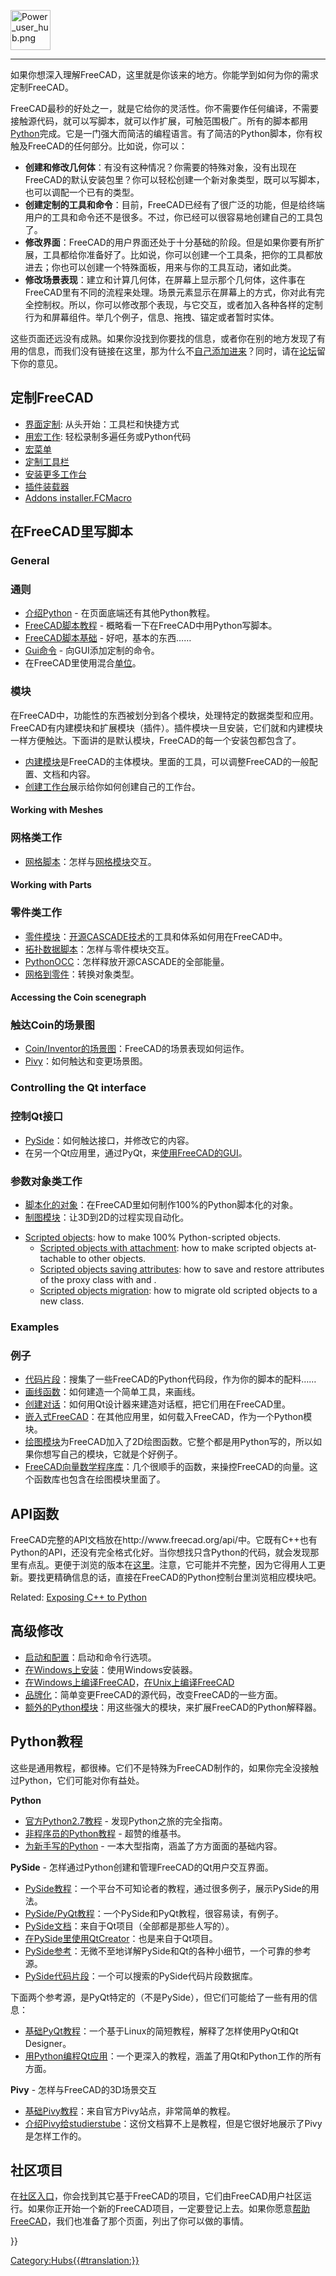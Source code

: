 <languages/>
{{TOCright}}
[[Image:Power_user_hub.png|64px]]
----

<div class="mw-translate-fuzzy">
如果你想深入理解FreeCAD，这里就是你该来的地方。你能学到如何为你的需求定制FreeCAD。
</div>

<div class="mw-translate-fuzzy">
FreeCAD最秒的好处之一，就是它给你的灵活性。你不需要作任何编译，不需要接触源代码，就可以写脚本，就可以作扩展，可触范围极广。所有的脚本都用[http://en.wikipedia.org/wiki/Python_(programming_language) Python]完成。它是一门强大而简洁的编程语言。有了简洁的Python脚本，你有权触及FreeCAD的任何部分。比如说，你可以：
* '''创建和修改几何体'''：有没有这种情况？你需要的特殊对象，没有出现在FreeCAD的默认安装包里？你可以轻松创建一个新对象类型，既可以写脚本，也可以调配一个已有的类型。
* '''创建定制的工具和命令'''：目前，FreeCAD已经有了很广泛的功能，但是给终端用户的工具和命令还不是很多。不过，你已经可以很容易地创建自己的工具包了。
* '''修改界面'''：FreeCAD的用户界面还处于十分基础的阶段。但是如果你要有所扩展，工具都给你准备好了。比如说，你可以创建一个工具条，把你的工具都放进去；你也可以创建一个特殊面板，用来与你的工具互动，诸如此类。
* '''修改场景表现'''：建立和计算几何体，在屏幕上显示那个几何体，这件事在FreeCAD里有不同的流程来处理。场景元素显示在屏幕上的方式，你对此有完全控制权。所以，你可以修改那个表现，与它交互，或者加入各种各样的定制行为和屏幕组件。举几个例子，信息、拖拽、锚定或者暂时实体。
</div>

这些页面还远没有成熟。如果你没找到你要找的信息，或者你在别的地方发现了有用的信息，而我们没有链接在这里，那为什么不[[Help_FreeCAD|自己添加进来]]？同时，请在[http://forum.freecad.org/ 论坛]留下你的意见。

<span id="Customizing_FreeCAD"></span>
== 定制FreeCAD ==

* [[Interface Customization|界面定制]]:  从头开始：工具栏和快捷方式
* [[Macros|用宏工作]]: 轻松录制多遍任务或Python代码
* [[Macros_recipes|宏菜单]]
* [[Customize_Toolbars|定制工具栏]]
* [[Installing_more_workbenches|安装更多工作台]]
* [http://forum.freecad.org/viewtopic.php?t=10556 插件装载器]
* [https://github.com/FreeCAD/FreeCAD-addons Addons installer.FCMacro]

<span id="Scripting_in_FreeCAD"></span>
== 在FreeCAD里写脚本 ==

<div lang="en" dir="ltr" class="mw-content-ltr">
===General===
</div>

<div class="mw-translate-fuzzy">
===通则===
* [[Introduction to Python | 介绍Python]] - 在页面底端还有其他Python教程。
* [[Python scripting tutorial|FreeCAD脚本教程]] - 概略看一下在FreeCAD中用Python写脚本。
* [[FreeCAD Scripting Basics|FreeCAD脚本基础]] - 好吧，基本的东西……
* [[Gui Command|Gui命令]] - 向GUI添加定制的命令。
* 在FreeCAD里使用混合[[Units|单位]]。
</div>

<span id="Modules"></span>
=== 模块 ===

<div class="mw-translate-fuzzy">
在FreeCAD中，功能性的东西被划分到各个模块，处理特定的数据类型和应用。FreeCAD有内建模块和扩展模块（插件）。插件模块一旦安装，它们就和内建模块一样方便触达。下面讲的是默认模块，FreeCAD的每一个安装包都包含了。
</div>

<div class="mw-translate-fuzzy">
* [[Builtin modules|内建模块]]是FreeCAD的主体模块。里面的工具，可以调整FreeCAD的一般配置、文档和内容。
* [[Workbench creation|创建工作台]]展示给你如何创建自己的工作台。
</div>

<div lang="en" dir="ltr" class="mw-content-ltr">
====Working with Meshes====
</div>

<div class="mw-translate-fuzzy">
=== 网格类工作 ===
* [[Mesh Scripting|网格脚本]]：怎样与[[Mesh Workbench|网格模块]]交互。
</div>

<div lang="en" dir="ltr" class="mw-content-ltr">
====Working with Parts====
</div>

<div class="mw-translate-fuzzy">
=== 零件类工作 ===
* [[Part_Workbench|零件模块]]：[http://en.wikipedia.org/wiki/Open_CASCADE 开源CASCADE技术]的工具和体系如何用在FreeCAD中。
* [[Topological data scripting|拓扑数据脚本]]：怎样与零件模块交互。
* [[PythonOCC]]：怎样释放开源CASCADE的全部能量。
* [[Mesh to Part|网格到零件]]：转换对象类型。
</div>

<div lang="en" dir="ltr" class="mw-content-ltr">
====Accessing the Coin scenegraph====
</div>

<div class="mw-translate-fuzzy">
===触达Coin的场景图===
* [[Scenegraph|Coin/Inventor的场景图]]：FreeCAD的场景表现如何运作。
* [[Pivy]]：如何触达和变更场景图。
</div>

<div lang="en" dir="ltr" class="mw-content-ltr">
===Controlling the Qt interface===
</div>

<div class="mw-translate-fuzzy">
===控制Qt接口===
* [[PySide]]：如何触达接口，并修改它的内容。
* 在另一个Qt应用里，通过PyQt，来[[Embedding FreeCADGui|使用FreeCAD的GUI]]。
</div>

<span id="Working_with_parametric_objects"></span>
<div class="mw-translate-fuzzy">
===参数对象类工作===
* [[Scripted objects|脚本化的对象]]：在FreeCAD里如何制作100%的Python脚本化的对象。
* [[Drawing Workbench|制图模块]]：让3D到2D的过程实现自动化。
</div>

<div lang="en" dir="ltr" class="mw-content-ltr">
* [[Scripted_objects|Scripted objects]]: how to make 100% Python-scripted objects.
** [[Scripted_objects_with_attachment|Scripted objects with attachment]]: how to make scripted objects attachable to other objects.
** [[Scripted_objects_saving_attributes|Scripted objects saving attributes]]: how to save and restore attributes of the proxy class with {{incode|dumps}} and {{incode|loads}}.
** [[Scripted_objects_migration|Scripted objects migration]]: how to migrate old scripted objects to a new class.
</div>

<div lang="en" dir="ltr" class="mw-content-ltr">
===Examples===
</div>

<div class="mw-translate-fuzzy">
=== 例子 ===
* [[Code snippets|代码片段]]：搜集了一些FreeCAD的Python代码段，作为你的脚本的配料……
* [[Line drawing function|画线函数]]：如何建造一个简单工具，来画线。
* [[Dialog creation|创建对话]]：如何用Qt设计器来建造对话框，把它们用在FreeCAD里。
* [[Embedding FreeCAD|嵌入式FreeCAD]]：在其他应用里，如何载入FreeCAD，作为一个Python模块。
* [[Draft Workbench|绘图模块]]为FreeCAD加入了2D绘图函数。它整个都是用Python写的，所以如果你想写自己的模块，它就是个好例子。
* [[FreeCAD vector math library|FreeCAD向量数学程序库]]：几个很顺手的函数，来操控FreeCAD的向量。这个函数库也包含在绘图模块里面了。
</div>

<span id="API_Functions"></span>
== API函数 ==

FreeCAD完整的API文档放在http://www.freecad.org/api/中。它既有C++也有Python的API，还没有完全格式化好。当你想找只含Python的代码，就会发现那里有点乱。更便于浏览的版本在[[:Category:API|这里]]。注意，它可能并不完整，因为它得用人工更新。要找更精确信息的话，直接在FreeCAD的Python控制台里浏览相应模块吧。

<div lang="en" dir="ltr" class="mw-content-ltr">
Related: [[Exposing_C%2B%2B_to_Python|Exposing C++ to Python]]
</div>

<span id="Advanced_modification"></span>
== 高级修改 ==

<div class="mw-translate-fuzzy">
* [[Start up and Configuration|启动和配置]]：启动和命令行选项。
* [[Installing_on_Windows|在Windows上安装]]：使用Windows安装器。
* [[Compile_on_Windows|在Windows上编译FreeCAD]]，[[Compile_on_Linux|在Unix上编译FreeCAD]]
* [[Branding|品牌化]]：简单变更FreeCAD的源代码，改变FreeCAD的一些方面。
* [[Extra python modules|额外的Python模块]]：用这些强大的模块，来扩展FreeCAD的Python解释器。
</div>

<span id="Python_tutorials"></span>
== Python教程 ==

这些是通用教程，都很棒。它们不是特殊为FreeCAD制作的，如果你完全没接触过Python，它们可能对你有益处。

<div class="mw-translate-fuzzy">
'''Python'''
* [https://docs.python.org/2.7/tutorial/index.html 官方Python2.7教程] - 发现Python之旅的完全指南。
* [http://en.wikibooks.org/wiki/Non-Programmer%27s_Tutorial_for_Python 非程序员的Python教程] - 超赞的维基书。
* [http://npt.cc.rsu.ru/user/wanderer/ODP/Python_for_Newbies.htm 为新手写的Python] - 一本大型指南，涵盖了方方面面的基础内容。
</div>

'''PySide''' - 怎样通过Python创建和管理FreeCAD的Qt用户交互界面。
* [http://zetcode.com/gui/pysidetutorial/ PySide教程]：一个平台不可知论者的教程，通过很多例子，展示PySide的用法。
* [http://www.pythoncentral.io/series/python-pyside-pyqt-tutorial/ PySide/PyQt教程]：一个PySide和PyQt教程，很容易读，有例子。
* [http://qt-project.org/wiki/PySideDocumentation PySide文档]：来自于Qt项目（全部都是那些人写的）。
* [http://qt-project.org/wiki/QtCreator_and_PySide 在PySide里使用QtCreator]：也是来自于Qt项目。
* [http://srinikom.github.io/pyside-docs/index.html PySide参考]：无微不至地详解PySide和Qt的各种小细节，一个可靠的参考源。
* [http://nullege.com/codes/search?cq=PySide PySide代码片段]：一个可以搜索的PySide代码片段数据库。

<div class="mw-translate-fuzzy">
下面两个参考源，是PyQt特定的（不是PySide），但它们可能给了一些有用的信息：
* [http://www.cs.usfca.edu/~afedosov/qttut/ 基础PyQt教程]：一个基于Linux的简短教程，解释了怎样使用PyQt和Qt Designer。
* [http://vizzzion.org/?id=pyqt 用Python编程Qt应用]：一个更深入的教程，涵盖了用Qt和Python工作的所有方面。
</div>

<div class="mw-translate-fuzzy">
'''Pivy''' - 怎样与FreeCAD的3D场景交互
* [http://pivy.coin3d.org/documentation/pycon 基础Pivy教程]：来自官方Pivy站点，非常简单的教程。
* [http://www.google.com.br/url?sa=U&start=3&q=http://studierstube.icg.tu-graz.ac.at/doc/pdf/PivyStudierstubeTutorial.pdf&ei=XyC1Sc2wOeCKmQem_eHnBQ&usg=AFQjCNEYhb-0DcUc6OxFVijAe1epBb-4aA 介绍Pivy给studierstube]：这份文档算不上是教程，但是它很好地展示了Pivy是怎样工作的。
</div>

<span id="Community_projects"></span>
== 社区项目 == 

<div class="mw-translate-fuzzy">
在[[FreeCAD Community Portal|社区入口]]，你会找到其它基于FreeCAD的项目，它们由FreeCAD用户社区运行。如果你正开始一个新的FreeCAD项目，一定要登记上去。如果你愿意[[Help FreeCAD|帮助FreeCAD]]，我们也准备了那个页面，列出了你可以做的事情。
</div>


{{Powerdocnavi{{#translation:}}}}
[[Category:Hubs{{#translation:}}]]